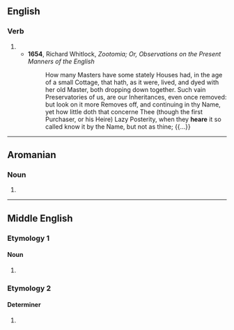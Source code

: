 ==English==

===Verb===
{{head|en|verb}}

# {{obsolete spelling of|en|hear}}
#* '''1654''', Richard Whitlock, ''Zootomia; Or, Observations on the Present Manners of the English''
#*: How many Masters have some stately Houses had, in the age of a small Cottage, that hath, as it were, lived, and dyed with her old Master, both dropping down together. Such vain Preservatories of us, are our Inheritances, even once removed: but look on it more Removes off, and continuing in thy Name, yet how little doth that concerne Thee (though the first Purchaser, or his Heire) Lazy Posterity, when they '''heare''' it so called know it by the Name, but not as thine; {{...}}

----

==Aromanian==

===Noun===
{{head|rup|noun}}

# {{alternative form of|rup|heari}}

----

==Middle English==

===Etymology 1===

====Noun====
{{head|enm|noun}}

# {{alt form|enm|here|t=army|id=army}}

===Etymology 2===

====Determiner====
{{head|enm|determiner}}

# {{alt form|enm|here|t=their|id=their}}